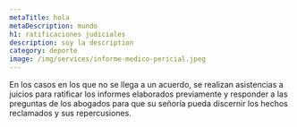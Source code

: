 ```yaml
---
metaTitle: hola
metaDescription: mundo
h1: ratificaciones judiciales
description: soy la description
category: deporte
image: /img/services/informe-medico-pericial.jpeg
---
```



En los casos en los que no se llega a un acuerdo, se realizan asistencias a juicios para ratificar los informes elaborados previamente y responder a las preguntas de los abogados para que su señoría pueda discernir los hechos reclamados y sus repercusiones.

